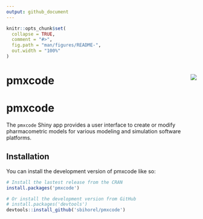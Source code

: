 ```yaml
---
output: github_document
---
```


<!-- README.md is generated from README.Rmd. Please edit that file -->

```r
knitr::opts_chunk$set(
  collapse = TRUE,
  comment = "#>",
  fig.path = "man/figures/README-",
  out.width = "100%"
)
```

# pmxcode <img src="inst/app/www/favicon_source.png" align="right" />

# pmxcode

The `pmxcode` Shiny app provides a user interface to create or modify 
pharmacometric models for various modeling and simulation software platforms. 

## Installation

You can install the development version of pmxcode like so:

``` r
# Install the lastest release from the CRAN
install.packages('pmxcode')

# Or install the development version from GitHub
# install.packages('devtools')
devtools::install_github('sbihorel/pmxcode')
```


